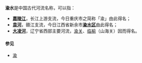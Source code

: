 '''渝水'''是中国古代河流名称，可以指：
* '''[[嘉陵江|嘉陵江]]'''，长江上游支流，今日重庆市之简称「渝」由此得名；
* '''[[袁河|袁河]]'''，赣江支流，今日江西省新余市'''[[渝水区|渝水区]]'''由此得名；
* '''[[大凌河|大凌河]]'''，辽宁省西部主要河流，[[渝关|渝关]]、[[临榆|临榆]]（山海关）因而得名。

====参见====
* [[渝|渝]]

{{disambig|cat=二字地名消歧义}}